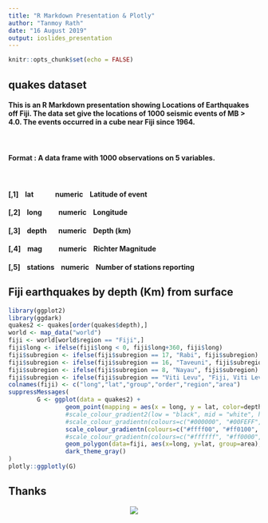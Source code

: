 ```yaml
---
title: "R Markdown Presentation & Plotly"
author: "Tanmoy Rath"
date: "16 August 2019"
output: ioslides_presentation
---
```


```r
knitr::opts_chunk$set(echo = FALSE)
```

## quakes dataset

#### This is an R Markdown presentation showing <b>Locations of Earthquakes off Fiji</b>. The data set give the locations of 1000 seismic events of MB > 4.0. The events occurred in a cube near Fiji since 1964.

<br/>

#### <b>Format</b> : A data frame with 1000 observations on 5 variables.

<br/>

#### [,1]&nbsp;&nbsp;&nbsp;&nbsp;lat&nbsp;&nbsp;&nbsp;&nbsp;&nbsp;&nbsp;&nbsp;&nbsp;&nbsp;&nbsp;&nbsp;&nbsp;&nbsp;numeric&nbsp;&nbsp;&nbsp;&nbsp;Latitude of event
#### [,2]&nbsp;&nbsp;&nbsp;&nbsp;long&nbsp;&nbsp;&nbsp;&nbsp;&nbsp;&nbsp;&nbsp;&nbsp;&nbsp;&nbsp;numeric&nbsp;&nbsp;&nbsp;&nbsp;Longitude
#### [,3]&nbsp;&nbsp;&nbsp;&nbsp;depth&nbsp;&nbsp;&nbsp;&nbsp;&nbsp;&nbsp;&nbsp;numeric&nbsp;&nbsp;&nbsp;&nbsp;Depth (km)
#### [,4]&nbsp;&nbsp;&nbsp;&nbsp;mag&nbsp;&nbsp;&nbsp;&nbsp;&nbsp;&nbsp;&nbsp;&nbsp;&nbsp;&nbsp;numeric&nbsp;&nbsp;&nbsp;&nbsp;Richter Magnitude
#### [,5]&nbsp;&nbsp;&nbsp;&nbsp;stations&nbsp;&nbsp;&nbsp;&nbsp;numeric&nbsp;&nbsp;&nbsp;&nbsp;Number of stations reporting


## Fiji earthquakes by depth (Km) from surface

```r
library(ggplot2)
library(ggdark)
quakes2 <- quakes[order(quakes$depth),]
world <- map_data("world")
fiji <- world[world$region == "Fiji",]
fiji$long <- ifelse(fiji$long < 0, fiji$long+360, fiji$long)
fiji$subregion <- ifelse(fiji$subregion == 17, "Rabi", fiji$subregion)
fiji$subregion <- ifelse(fiji$subregion == 16, "Taveuni", fiji$subregion)
fiji$subregion <- ifelse(fiji$subregion == 8, "Nayau", fiji$subregion)
fiji$subregion <- ifelse(fiji$subregion == "Viti Levu", "Fiji, Viti Levu", fiji$subregion)
colnames(fiji) <- c("long","lat","group","order","region","area")
suppressMessages(
        G <- ggplot(data = quakes2) +
                geom_point(mapping = aes(x = long, y = lat, color=depth), size=0.5) +
                #scale_colour_gradient2(low = "black", mid = "white", high = "red", midpoint = (max(quakes2$mag, na.rm = TRUE)+min(quakes2$mag, na.rm = TRUE))/2) +
                #scale_colour_gradientn(colours=c("#000000", "#00FEFF", "#45FE4F", "#FCFF00", "#FF9400", "#FF3100")) +
                scale_colour_gradientn(colours=c("#ffff00", "#ff0100", "#d201b0", "#0300ff", "#006bff", "#00ceff")) +
                #scale_colour_gradientn(colours=c("#ffffff", "#ff0000", "#d201b0", "#0000ff", "#006bff", "#00ceff")) +
                geom_polygon(data=fiji, aes(x=long, y=lat, group=area), fill="green", colour="black") +
                dark_theme_gray()
)
plotly::ggplotly(G)
```

## Thanks

<center>
<img src="https://cdn.atwilltech.com/flowerdatabase/f/floral-spectacular-flower-vase-VA03507.425.jpg">
</center>
